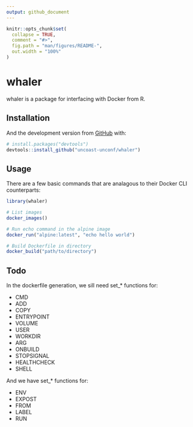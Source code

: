 ```yaml
---
output: github_document
---
```


<!-- README.md is generated from README.Rmd. Please edit that file -->

```r
knitr::opts_chunk$set(
  collapse = TRUE,
  comment = "#>",
  fig.path = "man/figures/README-",
  out.width = "100%"
)
```
# whaler

<!-- badges: start -->
<!-- badges: end -->

whaler is a package for interfacing with Docker from R.

## Installation

<!-- You can install the released version of whaler from [CRAN](https://CRAN.R-project.org) with: -->

<!-- ``` r -->
<!-- install.packages("whaler") -->
<!-- ``` -->

And the development version from [GitHub](https://github.com/) with:

``` r
# install.packages("devtools")
devtools::install_github("uncoast-unconf/whaler")
```

## Usage

There are a few basic commands that are analagous to their Docker CLI counterparts:

```r
library(whaler)

# List images
docker_images()

# Run echo command in the alpine image
docker_run("alpine:latest", "echo hello world")

# Build Dockerfile in directory
docker_build("path/to/directory")
```

## Todo

In the dockerfile generation, we sill need set_* functions for:

  - CMD
  - ADD
  - COPY
  - ENTRYPOINT
  - VOLUME
  - USER
  - WORKDIR
  - ARG
  - ONBUILD
  - STOPSIGNAL
  - HEALTHCHECK
  - SHELL

And we have set_* functions for:

  - ENV
  - EXPOST
  - FROM
  - LABEL
  - RUN



<!-- ## Example -->

<!-- This is a basic example which shows you how to solve a common problem: -->

<!-- ```{r example} -->
<!-- library(whaler) -->
<!-- ## basic example code -->
<!-- ``` -->

<!-- What is special about using `README.Rmd` instead of just `README.md`? You can include R chunks like so: -->

<!-- ```{r cars} -->
<!-- summary(cars) -->
<!-- ``` -->

<!-- You'll still need to render `README.Rmd` regularly, to keep `README.md` up-to-date. -->

<!-- You can also embed plots, for example: -->

<!-- ```{r pressure, echo = FALSE} -->
<!-- plot(pressure) -->
<!-- ``` -->

<!-- In that case, don't forget to commit and push the resulting figure files, so they display on GitHub! -->
